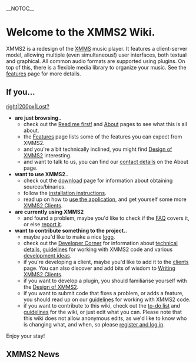 __NOTOC__

{{Navbar}}

= Welcome to the XMMS2 Wiki. =

XMMS2 is a redesign of the [http://www.xmms.org XMMS] music player. It features a client-server model, allowing multiple (even simultaneous!) user interfaces, both textual and graphical. All common audio formats are supported using plugins. On top of this, there is a flexible media library to organize your music. See the [[Features | features]] page for more details.

== If you... ==
[[image:Lost signpost cropped.jpg|right|200px|Lost?]]

* '''are just browsing..'''
** check out the [[Read me first!]] and [[About]] pages to see what this is all about.
** the [[Features]] page lists some of the features you can expect from XMMS2.
** and you're a bit technically inclined, you might find [[Design of XMMS2]] interesting.
** and want to talk to us, you can find our [[About#Contact_info | contact details]] on the About page.
* '''want to use XMMS2..'''
** check out the [[Download XMMS2 | download]] page for information about obtaining sources/binaries.
** follow the [[Install instructions | installation instructions]].
** read up on how to [[Using the application | use the application]], and get yourself some more [[XMMS2 Clients]].
* '''are currently using XMMS2'''
** and found a problem, maybe you'd like to check if the [[FAQ]] covers it, or else [[Reporting bugs | report it]].
* '''want to contribute something to the project..'''
** maybe you'd like to make a nice [[Logo | logo]].
** check out the [[Developer Corner]] for information about [[Developer Corner#XMMS2_Technical_Details | technical details]], [[Developer Corner#Code.._and_bugs.21 | guidelines]] for working with XMMS2 code and various [[Developer Corner#Ideas | development ideas]].
** if you're developing a client, maybe you'd like to add it to the [[XMMS2 Clients | clients]] page. You can also discover and add bits of wisdom to [[Writing XMMS2 Clients]].
** if you want to develop a plugin, you should familiarise yourself with the [[Design of XMMS2]].
** if you want to submit code that fixes a problem, or adds a feature, you should read up on our [[Developer Corner#Code.._and_bugs.21 | guidelines]] for working with XMMS2 code.
** if you want to contribute to this wiki, check out the [[XMMS2:Wikitodo | to-do list]] and [[XMMS2:Wikiguidelines | guidelines]] for the wiki, or just edit what you can. Please note that this wiki does not allow anonymous edits, as we'd like to know who is changing what, and when, so please [[Special:Userlogin | register and log in]].

Enjoy your stay!

{{ReleaseStatus}}

== XMMS2 News ==

{{News}}